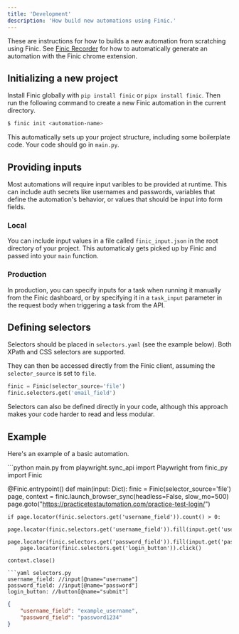 ```yaml
---
title: 'Development'
description: 'How build new automations using Finic.'
---
```

These are instructions for how to builds a new automation from scratching using Finic. See [Finic Recorder](/development/finic-recorder) for how to automatically generate an automation with the
Finic chrome extension.

## Initializing a new project
Install Finic globally with `pip install finic` or `pipx install finic`.
Then run the following command to create a new Finic automation in the current directory.
```bash
$ finic init <automation-name>
```

This automatically sets up your project structure, including some boilerplate code. Your code should go in `main.py`.

## Providing inputs
Most automations will require input varibles to be provided at runtime. This can include auth secrets like usernames and passwords, variables that define
the automation's behavior, or values that should be input into form fields.

### Local
You can include input values in a file called `finic_input.json` in the root directory of your project. This automaticaly gets picked up by Finic and passed into your `main` function.

### Production
In production, you can specify inputs for a task when running it manually from the Finic dashboard, or by specifying it in a `task_input` parameter in the request body when
triggering a task from the API.

## Defining selectors
Selectors should be placed in `selectors.yaml` (see the example below). Both XPath and CSS selectors are supported.

They can then be accessed directly from the Finic client, assuming the `selector_source` is set to `file`.
```python
finic = Finic(selector_source='file')
finic.selectors.get('email_field')
```

Selectors can also be defined directly in your code, although this approach makes your code harder to read and less modular.

## Example
Here's an example of a basic automation.

<CodeGroup>
```python main.py
from playwright.sync_api import Playwright
from finic_py import Finic

@Finic.entrypoint()
def main(input: Dict):
    finic = Finic(selector_source='file')
    page, context = finic.launch_browser_sync(headless=False, slow_mo=500)
    page.goto("https://practicetestautomation.com/practice-test-login/")
    
    if page.locator(finic.selectors.get('username_field')).count() > 0:
        page.locator(finic.selectors.get('username_field')).fill(input.get('username_field'))
        page.locator(finic.selectors.get('password_field')).fill(input.get('password_field'))
        page.locator(finic.selectors.get('login_button')).click()

    context.close()
```
```yaml selectors.py
username_field: //input[@name="username"]
password_field: //input[@name="password"]
login_button: //button[@name="submit"]
```
```json finic_input.json
{
    "username_field": "example_username",
    "password_field": "password1234"
}
```
</CodeGroup>
